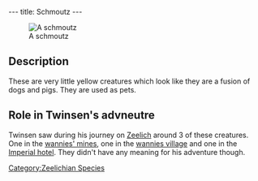 ---
title: Schmoutz
---

[[Image:DVSCHMOU.JPG|right|thumb|A schmoutz]]

==Description==
These are very little yellow creatures which look like they are a fusion of dogs and pigs. They are used as pets.

==Role in Twinsen's advneutre==
Twinsen saw during his journey on [[Zeelich]] around 3 of these creatures. One in the [[wannies' mines]], one in the [[wannies village]] and one in the [[Imperial hotel]]. They didn't have any meaning for his adventure though.

[[Category:Zeelichian Species]]
